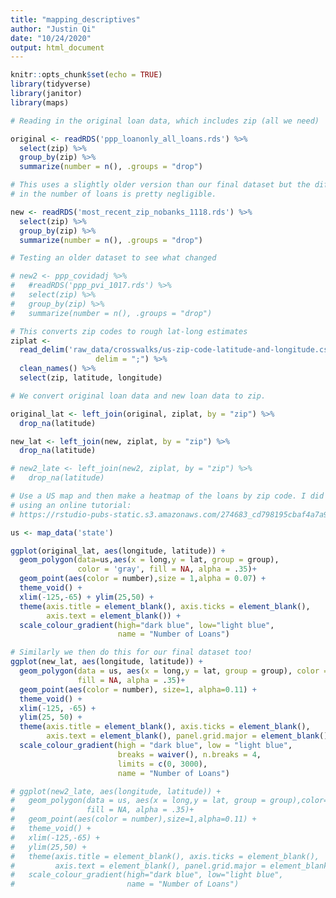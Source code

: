```yaml
---
title: "mapping_descriptives"
author: "Justin Qi"
date: "10/24/2020"
output: html_document
---
```


```r
knitr::opts_chunk$set(echo = TRUE)
library(tidyverse)
library(janitor)
library(maps)
```

```r
# Reading in the original loan data, which includes zip (all we need)

original <- readRDS('ppp_loanonly_all_loans.rds') %>%
  select(zip) %>%
  group_by(zip) %>%
  summarize(number = n(), .groups = "drop")
```

```r
# This uses a slightly older version than our final dataset but the difference
# in the number of loans is pretty negligible.

new <- readRDS('most_recent_zip_nobanks_1118.rds') %>%
  select(zip) %>%
  group_by(zip) %>%
  summarize(number = n(), .groups = "drop")
```


```r
# Testing an older dataset to see what changed

# new2 <- ppp_covidadj %>%
#   #readRDS('ppp_pvi_1017.rds') %>%
#   select(zip) %>%
#   group_by(zip) %>%
#   summarize(number = n(), .groups = "drop")
```


```r
# This converts zip codes to rough lat-long estimates
ziplat <- 
  read_delim('raw_data/crosswalks/us-zip-code-latitude-and-longitude.csv',
                   delim = ";") %>%
  clean_names() %>%
  select(zip, latitude, longitude)

# We convert original loan data and new loan data to zip.

original_lat <- left_join(original, ziplat, by = "zip") %>%
  drop_na(latitude)

new_lat <- left_join(new, ziplat, by = "zip") %>%
  drop_na(latitude)

# new2_late <- left_join(new2, ziplat, by = "zip") %>%
#   drop_na(latitude)

```


```r
# Use a US map and then make a heatmap of the loans by zip code. I did this
# using an online tutorial: 
# https://rstudio-pubs-static.s3.amazonaws.com/274683_cd798195cbaf4a7a900cceaafb73ea11.html

us <- map_data('state')

ggplot(original_lat, aes(longitude, latitude)) +
  geom_polygon(data=us,aes(x = long,y = lat, group = group),
               color = 'gray', fill = NA, alpha = .35)+
  geom_point(aes(color = number),size = 1,alpha = 0.07) + 
  theme_void() +
  xlim(-125,-65) + ylim(25,50) +
  theme(axis.title = element_blank(), axis.ticks = element_blank(),
        axis.text = element_blank()) + 
  scale_colour_gradient(high="dark blue", low="light blue",
                        name = "Number of Loans")
```


```r
# Similarly we then do this for our final dataset too!
ggplot(new_lat, aes(longitude, latitude)) +
  geom_polygon(data = us, aes(x = long,y = lat, group = group), color = 'gray',
               fill = NA, alpha = .35)+
  geom_point(aes(color = number), size=1, alpha=0.11) + 
  theme_void() +
  xlim(-125, -65) +
  ylim(25, 50) +
  theme(axis.title = element_blank(), axis.ticks = element_blank(),
        axis.text = element_blank(), panel.grid.major = element_blank()) +
  scale_colour_gradient(high = "dark blue", low = "light blue", 
                        breaks = waiver(), n.breaks = 4,
                        limits = c(0, 3000),
                        name = "Number of Loans")
```


```r
# ggplot(new2_late, aes(longitude, latitude)) +
#   geom_polygon(data = us, aes(x = long,y = lat, group = group),color='gray',
#                fill = NA, alpha = .35)+
#   geom_point(aes(color = number),size=1,alpha=0.11) + 
#   theme_void() +
#   xlim(-125,-65) +
#   ylim(25,50) +
#   theme(axis.title = element_blank(), axis.ticks = element_blank(),
#         axis.text = element_blank(), panel.grid.major = element_blank()) +
#   scale_colour_gradient(high="dark blue", low="light blue", 
#                         name = "Number of Loans")
```

